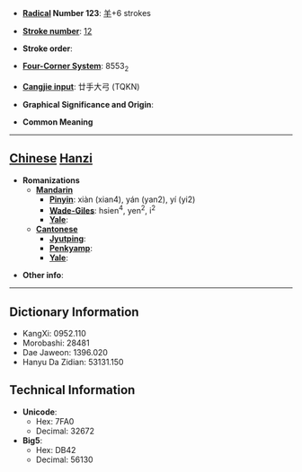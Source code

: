 * '''[[Wiktionary:Chinese radical index| Radical]] Number 123''': [[Wiktionary:Chinese radical index 羊|羊]]+6 strokes

* '''[[Wiktionary:Chinese total strokes index|Stroke number]]''': [[Wiktionary:Chinese total strokes index 12|12]]

* '''Stroke order''': 

* '''[[Wiktionary:Chinese four corner index|Four-Corner System]]''': 8553<sub>2</sub>

* '''[[Wiktionary:Chinese Cangjie index|Cangjie input]]''': 廿手大弓 (TQKN)

* '''Graphical Significance and Origin''': 

* '''Common Meaning'''

----

== [[Chinese]] [[Hanzi]] ==

* '''Romanizations'''
** '''[[Mandarin]]'''
*** '''[[Pinyin]]''': xiàn (xian4), yán (yan2), yí (yi2)
*** '''[[Wade-Giles]]''': hsien<sup>4</sup>, yen<sup>2</sup>, i<sup>2</sup>
*** '''[[Yale]]''': 
** '''[[Cantonese]]'''
*** '''[[Jyutping]]''':
*** '''[[Penkyamp]]''': 
*** '''[[Yale]]''': 

* '''Other info''': 

----

== Dictionary Information ==

* KangXi: 0952.110
* Morobashi: 28481
* Dae Jaweon: 1396.020
* Hanyu Da Zidian: 53131.150

== Technical Information ==

* '''Unicode''':
** Hex: 7FA0
** Decimal: 32672
* '''Big5''':
** Hex: DB42
** Decimal: 56130